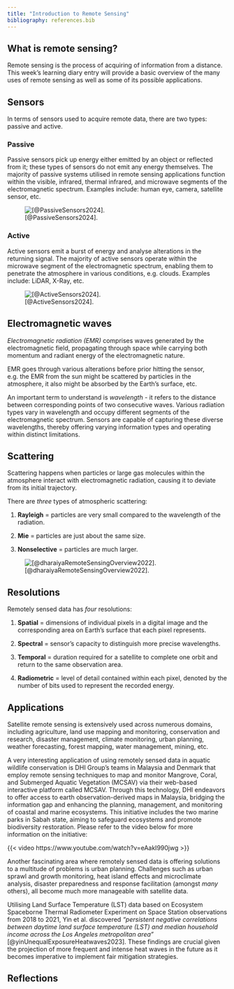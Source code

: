 ```yaml
---
title: "Introduction to Remote Sensing"
bibliography: references.bib
---
```


## What is remote sensing?

Remote sensing is the process of acquiring of information from a distance. This week's learning diary entry will provide a basic overview of the many uses of remote sensing as well as some of its possible applications.

## Sensors

In terms of sensors used to acquire remote data, there are two types: passive and active.

### Passive

Passive sensors pick up energy either emitted by an object or reflected from it; these types of sensors do not emit any energy themselves. The majority of passive systems utilised in remote sensing applications function within the visible, infrared, thermal infrared, and microwave segments of the electromagnetic spectrum. Examples include: human eye, camera, satellite sensor, etc.

![[@PassiveSensors2024].](passive-sensor.png)

### Active

Active sensors emit a burst of energy and analyse alterations in the returning signal. The majority of active sensors operate within the microwave segment of the electromagnetic spectrum, enabling them to penetrate the atmosphere in various conditions, e.g. clouds. Examples include: LiDAR, X-Ray, etc.

![[@ActiveSensors2024].](active-sensor.png)

## Electromagnetic waves

*Electromagnetic radiation (EMR)* comprises waves generated by the electromagnetic field, propagating through space while carrying both momentum and radiant energy of the electromagnetic nature.

EMR goes through various alterations before prior hitting the sensor, e.g. the EMR from the sun might be scattered by particles in the atmosphere, it also might be absorbed by the Earth's surface, etc.

An important term to understand is *wavelength* - it refers to the distance between corresponding points of two consecutive waves. Various radiation types vary in wavelength and occupy different segments of the electromagnetic spectrum. Sensors are capable of capturing these diverse wavelengths, thereby offering varying information types and operating within distinct limitations.

## Scattering

Scattering happens when particles or large gas molecules within the atmosphere interact with electromagnetic radiation, causing it to deviate from its initial trajectory.

There are *three* types of atmospheric scattering:

1.  **Rayleigh** = particles are very small compared to the wavelength of the radiation.

2.  **Mie** = particles are just about the same size.

3.  **Nonselective** = particles are much larger.

![[@dharaiyaRemoteSensingOverview2022].](scattering.png)

## Resolutions

Remotely sensed data has *four* resolutions:

1.  **Spatial** = dimensions of individual pixels in a digital image and the corresponding area on Earth's surface that each pixel represents.

2.  **Spectral** = sensor's capacity to distinguish more precise wavelengths.

3.  **Temporal** = duration required for a satellite to complete one orbit and return to the same observation area.

4.  **Radiometric** = level of detail contained within each pixel, denoted by the number of bits used to represent the recorded energy.

## Applications

Satellite remote sensing is extensively used across numerous domains, including agriculture, land use mapping and monitoring, conservation and research, disaster management, climate monitoring, urban planning, weather forecasting, forest mapping, water management, mining, etc.

A very interesting application of using remotely sensed data in aquatic wildlife conservation is DHI Group's teams in Malaysia and Denmark that employ remote sensing techniques to map and monitor Mangrove, Coral, and Submerged Aquatic Vegetation (MCSAV) via their web-based interactive platform called MCSAV. Through this technology, DHI endeavors to offer access to earth observation-derived maps in Malaysia, bridging the information gap and enhancing the planning, management, and monitoring of coastal and marine ecosystems. This initiative includes the two marine parks in Sabah state, aiming to safeguard ecosystems and promote biodiversity restoration. Please refer to the video below for more information on the initiative:

{{< video https://www.youtube.com/watch?v=eAakI990jwg >}}

Another fascinating area where remotely sensed data is offering solutions to a multitude of problems is urban planning. Challenges such as urban sprawl and growth monitoring, heat island effects and microclimate analysis, disaster preparedness and response facilitation (amongst *many* others), all become much more manageable with satellite data.

Utilising Land Surface Temperature (LST) data based on Ecosystem Spaceborne Thermal Radiometer Experiment on Space Station observations from 2018 to 2021, Yin et al. discovered *"persistent negative correlations between daytime land surface temperature (LST) and median household income across the Los Angeles metropolitan area"* [@yinUnequalExposureHeatwaves2023]. These findings are crucial given the projection of more frequent and intense heat waves in the future as it becomes imperative to implement fair mitigation strategies.

## Reflections
